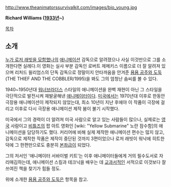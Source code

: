 http://www.theanimatorssurvivalkit.com/images/bio_young.jpg

'''Richard Williams ([[1933년]]~)'''

[[목차]]

== 소개 ==

[[누가 로저 래빗을 모함했나]]의 [[애니메이션]] 감독으로 알려졌으나 사실 이것만으로 그를 소개한다면 실례다.이 영화는 실사 부분 감독인 로버트 제메키스 이름으로 더 잘 알려져 있으며 리처드 윌리엄스의 단독 감독으로 정말이지 안타까움을 안겨준 [[욤욤 공주와 도둑]](THE THIEF AND THE COBBLER/1995)을 봐도 그의 엄청난 솜씨를 볼 수 있다.

1940~1950년대 [[워너브라더스]] 스타일의 애니메이션을 완벽 재현이 아닌 그 스타일을 극단적으로 발전시켜 재발굴해낸 [[애니메이터]]이다. [[미국]]에서는 1970년대 이후로 한동안 극장용 애니메이션이 제작되지 않았는대, 최소 10년이 지난 후에야 이 작품이 극장에 걸리고 이후로 다시 극장용 애니메이션 제작 붐이 불기 시작했다.

미국에서 그의 경력이 더 알려져 미국 사람으로 알고 있는 사람들이 많으나, 실제로는 [[영국]] 사람이고 [[비틀즈]]의 팝 아트 영화인 [wiki: "Yellow Submarine" 노란 잠수함]의 애니메이션을 담당하기도 했다. 커리어에 비해 실제 제작한 애니메이션 편수는 많지 않고, 감독으로 제작한 작품은 제작이 중단된 것까지 3편이었으나 로저 래빗이 워낙에 히트한 덕에 그 한편만으로도 충분히 [[본좌]]급이 되었다.

그의 저서인 '애니메이터 서바이벌 키트'는 이후 애니메이터들에게 거의 필수도서로 자리매김하는데, 애니메이션 스킬과 테크닉을 배우는 데 [[교과서]]적인 서적으로 이것보다 잘 쓰여진 책을 찾기가 힘들 정도.

위에 소개한 [[욤욤 공주와 도둑]]은 항목을 참고.
